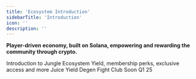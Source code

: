 ```yaml
---
title: 'Ecosystem Introduction'
sidebarTitle: 'Introduction'
icon: ''
description: ''
---
```

**Player-driven economy, built on Solana, empowering and rewarding the community through crypto.**


<CardGroup cols={3}>
 <Card title="Genesis Collection" icon="cube" href="genesis">
  Introduction to Jungle Ecosystem
  </Card>
    <Card title="Holder Benefits" icon="layer-group" href="holders">
    Yield, membership perks, exclusive access and more
  </Card>
    <Card title="Genesis Staking" icon="ring" href="staking">
    Juice Yield
  </Card>
   <Card title="Juice" icon="glass-water" href="juice">
  </Card>
   <Card title="Community" icon="hand-fist" href="community">
   Degen Fight Club 
  </Card>
     <Card title="Playground" icon="dice" href="Playground">
   Soon Q1 25
  </Card>
</CardGroup>

